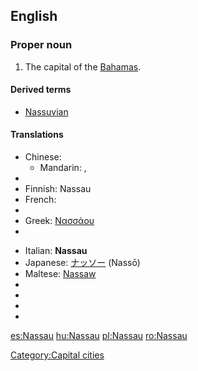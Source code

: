 {{wikipedia}}
==English==

===Proper noun===
{{en-proper noun}}

# The capital of the [[Bahamas]].

====Derived terms====
* [[Nassuvian]]

====Translations====
{{trans-top|capital of the Bahamas}}
* Chinese:
** Mandarin: {{t|zh|拿騷|sc=Hani}}, {{t|zh|拿骚|tr=Násāo|sc=Hani}}
* {{trreq|Dutch}}
* Finnish: Nassau
* French: {{t-|fr|Nassau}}
* {{trreq|German}}
* Greek: [[Νασσάου]]
* {{trreq|Hungarian}}
{{trans-mid}}
* Italian: '''Nassau''' {{f}}
* Japanese: [[ナッソー]] (Nassō)
* Maltese: [[Nassaw]]
* {{trreq|Portuguese}}
* {{trreq|Russian}}
* {{trreq|Spanish}}
* {{trreq|Thai}}
{{trans-bottom}}

{{anagrams:en/aanssu}}

[[Category:Capital cities]]

[[es:Nassau]]
[[hu:Nassau]]
[[pl:Nassau]]
[[ro:Nassau]]